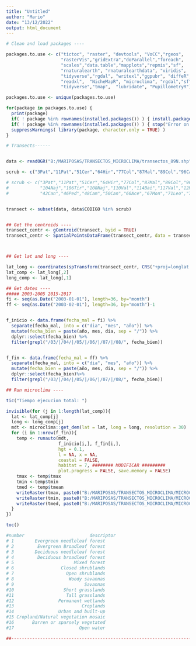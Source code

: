 ```yaml
---
title: "Untitled"
author: "Mario"
date: "13/12/2022"
output: html_document
---
```


```r
# Clean and load packages ----

packages.to.use <- c("tictoc", "raster", "devtools", "VoCC","rgeos",
                     "rasterVis","gridExtra","doParallel","foreach",
                     "scales","data.table","mapplots","repmis","sf",
                     "rnaturalearth", "rnaturalearthdata", "viridis", 
                     "tidyverse","rgdal", "writexl","ggpubr", "diffeR", 
                     "readxl",  "NicheMapR", "microclima", "rgdal","sf","magrittr",
                     "tidyverse","tmap",  "lubridate", "PupillometryR")

packages.to.use <- unique(packages.to.use)

for(package in packages.to.use) {
  print(package)
  if( ! package %in% rownames(installed.packages()) ) { install.packages(package ) }
  if( ! package %in% rownames(installed.packages()) ) { stop("Error on package instalation") }
  suppressWarnings( library(package, character.only = TRUE) )
}

# Transects------


data <- readOGR("B:/MARIPOSAS/TRANSECTOS_MICROCLIMA/transectos_89N.shp")

scrub <- c("3Pat","11Pat","51Cer","64Hir","77Col","87Mal","89Col","96Cab","103Mal","105Ver")

# scrub <- c("3Pat","11Pat","51Cer","64Hir","77Col","87Mal","89Col","96Cab","103Mal","105Ver","111Hor","112Fle","113Pio","121Mal","122Bol",
#            "104Naj","106Tir","108Naj","110Val","114Bai","117Val","12Rio","20Tom","28Val","34Val","36Pue","37Ang",
#            "42Can","46Ped","48Cam","50Can","60Ace","67Mon","71Leo","73Ace","75Mat","78Mon","86Pen","90Cer","94Mon")


transect <- subset(data, data$CODIGO %in% scrub)


## Get the centroids ----
transect_centr <- gCentroid(transect, byid = TRUE)
transect_centr <- SpatialPointsDataFrame(transect_centr, data = transect@data)



## Get lat and long ----

lat_long <- coordinates(spTransform(transect_centr, CRS("+proj=longlat + datum=WGS84")))
lat_comp <- lat_long[,2]
long_comp <- lat_long[,1]

## Get dates ----
##### 2003-2005 2015-2017
fi <- seq(as.Date("2003-01-01"), length=36, by="month")
ff <- seq(as.Date("2003-02-01"), length=36, by="month")-1


f_inicio <- data.frame(fecha_mal = fi) %>% 
  separate(fecha_mal, into = c("dia", "mes", "año")) %>%
  mutate(fecha_bien = paste(año, mes, dia, sep = "/")) %>%
  dplyr::select(fecha_bien) %>% 
  filter(grepl("/03/|/04/|/05/|/06/|/07/|/08/", fecha_bien))


f_fin <- data.frame(fecha_mal = ff) %>% 
  separate(fecha_mal, into = c("dia", "mes", "año")) %>%
  mutate(fecha_bien = paste(año, mes, dia, sep = "/")) %>%
  dplyr::select(fecha_bien)%>% 
  filter(grepl("/03/|/04/|/05/|/06/|/07/|/08/", fecha_bien))
```

```r
## Run microclima ----

tic("Tiempo ejecucion total: ") 

invisible(for (j in 1:length(lat_comp)){
  lat <- lat_comp[j]
  long <- long_comp[j]
  mdt <- microclima::get_dem(lat = lat, long = long, resolution = 30)
  for (i in 1:nrow(f_fin)){
    temp <- runauto(mdt,
                    f_inicio[i,], f_fin[i,], 
                    hgt = 0.1, 
                    l = NA, x = NA,
                    coastal = FALSE,
                    habitat = 7, ######## MODIFICAR #########
                    plot.progress = FALSE, save.memory = FALSE)
    tmax <- temp$tmax
    tmin <-temp$tmin
    tmed <- temp$tmean
    writeRaster(tmax, paste0("B:/MARIPOSAS/TRANSECTOS_MICROCLIMA/MICROCLIMA/2003_2005/TMAX/tmax_", scrub[j], "_", gsub("/","_", substr(f_inicio[i,], 4,10)),".tif"))
    writeRaster(tmin, paste0("B:/MARIPOSAS/TRANSECTOS_MICROCLIMA/MICROCLIMA/2003_2005/TMIN/tmin_", scrub[j], "_", gsub("/","_", substr(f_inicio[i,], 4,10)),".tif"))
    writeRaster(tmed, paste0("B:/MARIPOSAS/TRANSECTOS_MICROCLIMA/MICROCLIMA/2003_2005/TMED/tmed_", scrub[j], "_", gsub("/","_", substr(f_inicio[i,], 4,10)),".tif"))
  }
})

toc()

#number                         descriptor
# 1        Evergreen needleleaf forest
# 2         Evergreen Broadleaf forest
# 3        Deciduous needleleaf forest
# 4         Deciduous broadleaf forest
# 5                       Mixed forest
# 6                  Closed shrublands
# 7                    Open shrublands
# 8                     Woody savannas
# 9                           Savannas
#10                   Short grasslands
#11                    Tall grasslands
#12                 Permanent wetlands
#13                          Croplands
#14                 Urban and built-up
#15 Cropland/Natural vegetation mosaic
#16       Barren or sparsely vegetated
#17                         Open water

##--------------------------------------------------------------------------------------------------------------------------------------

```
